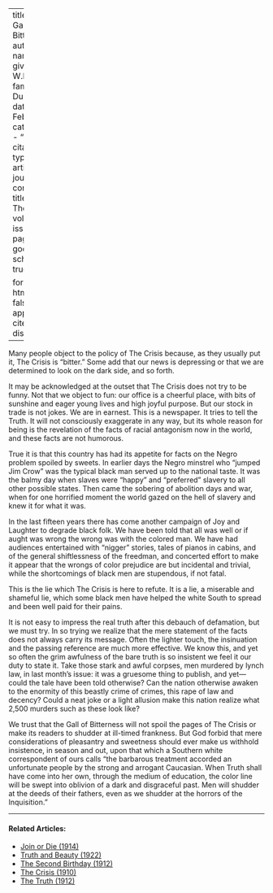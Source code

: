 
---
title: 'The Gall of Bitterness'
author:
  - name:
      given: W.E.B.
      family: Du Bois
date: Feb. 1912
categories: 
  - ""
citation: 
  type: article-journal
  container-title: The Crisis
  volume: 3
  issue: 4
  page: 153
google-scholar: true

format:
  html:
    toc: false
    appendix-cite-as: display
---


Many people object to the policy of <span class="small-caps">The Crisis</span> because, as they usually put it, <span class="small-caps">The Crisis</span> is "bitter." Some add that our news is depressing or that we are determined to look on the dark side, and so forth. 

It may be acknowledged at the outset that <span class="small-caps">The Crisis</span> does not try to be funny. Not that we object to fun: our office is a cheerful place, with bits of sunshine and eager young lives and high joyful purpose. But our stock in trade is not jokes. We are in earnest. This is a newspaper. It tries to tell the Truth. It will not consciously exaggerate in any way, but its whole reason for being is the revelation of the facts of racial antagonism now in the world, and these facts are not humorous. 

True it is that this country has had its appetite for facts on the Negro problem spoiled by sweets. In earlier days the Negro minstrel who "jumped Jim Crow" was the typical black man served up to the national taste. It was the balmy day when slaves were "happy" and "preferred" slavery to all other possible states. Then came the sobering of abolition days and war, when for one horrified moment the world gazed on the hell of slavery and knew it for what it was. 

In the last fifteen years there has come another campaign of Joy and Laughter to degrade black folk. We have been told that all was well or if aught was wrong the wrong was with the colored man. We have had audiences entertained with "nigger" stories, tales of pianos in cabins, and of the general shiftlessness of the freedman, and concerted effort to make it appear that the wrongs of color prejudice are but incidental and trivial, while the shortcomings of black men are stupendous, if not fatal. 

This is the lie which <span class="small-caps">The Crisis</span> is here to refute. It is a lie, a miserable and shameful lie, which some black men have helped the white South to spread and been well paid for their pains. 

It is not easy to impress the real truth after this debauch of defamation, but we must try. In so trying we realize that the mere statement of the facts does not always carry its message. Often the lighter touch, the insinuation and the passing reference are much more effective. We know this, and yet so often the grim awfulness of the bare truth is so insistent we feel it our duty to state it. Take those stark and awful corpses, men murdered by lynch law, in last month's issue: it was a gruesome thing to publish, and yet---could the tale have been told otherwise? Can the nation otherwise awaken to the enormity of this beastly crime of crimes, this rape of law and decency? Could a neat joke or a light allusion make this nation realize what 2,500 murders such as these look like?

We trust that the Gall of Bitterness will not spoil the pages of <span class="small-caps">The Crisis</span> or make its readers to shudder at ill-timed frankness. But God forbid that mere considerations of pleasantry and sweetness should ever make us withhold insistence, in season and out, upon that which a Southern white correspondent of ours calls "the barbarous treatment accorded an unfortunate people by the strong and arrogant Caucasian. When Truth shall have come into her own, through the medium of education, the color line will be swept into oblivion of a dark and disgraceful past. Men will shudder at the deeds of their fathers, even as we shudder at the horrors of the Inquisition." 

<!-- Similar articles start here -->

<hr>
#### Related Articles:

* [Join or Die (1914)](/Volumes/07/03/fightordie.html)
* [Truth and Beauty (1922)](/Volumes/25/01/truth_and_beauty.html)
* [The Second Birthday (1912)](/Volumes/05/01/second_birthday.html)
* [The Crisis (1910)](/Volumes/01/01/TheCrisis.html)
* [The Truth (1912)](/Volumes/05/02/truth.html)

<!-- Similar articles end here -->